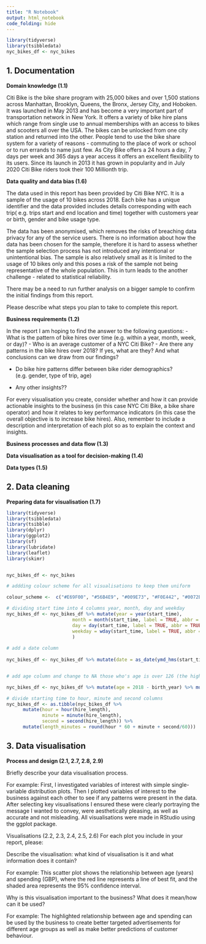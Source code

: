 ```yaml
---
title: "R Notebook"
output: html_notebook
code_folding: hide
---
```


```r
library(tidyverse)
library(tsibbledata)
nyc_bikes_df <- nyc_bikes
```
## 1. Documentation

**Domain knowledge (1.1)**

Citi Bike is the bike share program with 25,000 bikes and over 1,500 stations across Manhattan, Brooklyn, Queens, the Bronx, Jersey City, and Hoboken. It was launched in May 2013 and has become a very important part of transportation network in New York. It offers a variety of bike hire plans which range from single use to annual memberships with an access to bikes and scooters all over the USA. 
The bikes can be unlocked from one city station and returned into the other. People tend to use the bike share system for a variety of reasons - commuting to the place of work or school or to run errands to name just few.
As City Bike offers a 24 hours a day, 7 days per week and 365 days a year access it offers an excellent flexibility to its users. Since its launch in 2013 it has grown in popularity and in July 2020 Citi Bike riders took their 100 Millionth trip.

**Data quality and data bias (1.6)**

The data used in this report has been provided by Citi Bike NYC. It is a sample  of the usage of 10 bikes across 2018. Each bike has a unique identifier and the data provided includes details corresponding with each trip( e.g. trips start and end location and time) together with customers year or birth, gender and bike usage type. 

The data has been anonymised, which removes the risks of breaching data privacy for any of the service users. 
There is no information about how the data has been chosen for the sample, therefore it is hard to assess whether the sample selection process has not introduced any intentional or unintentional bias. The sample is also relatively small as it is limited to the usage of 10 bikes only and this poses a risk of the sample not being representative of the whole population. This in turn leads to the another challenge - related to statistical reliability.

There may be a need to run further analysis on a bigger sample to confirm the initial findings from this report.



Please describe what steps you plan to take to complete this report.

**Business requirements (1.2)**

In the report I am hoping to find the answer to the following questions:
- What is the pattern of bike hires over time (e.g. within a year, month, week, or day)?
- Who is an average customer of a NYC Citi Bike?
- Are there any patterns in the bike hires over 2018? If yes, what are they? And what conclusions can we draw from our findings?



- Do bike hire patterns differ between bike rider demographics? (e.g. gender, type of trip, age)

- Any other insights??

For every visualisation you create, consider whether and how it can provide actionable insights to the business (in this case NYC Citi Bike, a bike share operator) and how it relates to key performance indicators (in this case the overall objective is to increase bike hires). Also, remember to include a description and interpretation of each plot so as to explain the context and insights.


**Business processes and data flow (1.3)**


**Data visualisation as a tool for decision-making (1.4)**

**Data types (1.5)**


## 2. Data cleaning

**Preparing data for visualisation (1.7)**

```r
library(tidyverse)
library(tsibbledata)
library(tsibble)
library(dplyr)
library(ggplot2)
library(sf)
library(lubridate)
library(leaflet)
library(skimr)


nyc_bikes_df <- nyc_bikes

# addding colour scheme for all visualisations to keep them uniform

colour_scheme <-  c("#E69F00", "#56B4E9", "#009E73", "#F0E442", "#0072B2", "#D55E00", "#CC79A7")
```

```r
# dividing start time into 4 columns year, month, day and weekday 
nyc_bikes_df <- nyc_bikes_df %>% mutate(year = year(start_time),
                        month = month(start_time, label = TRUE, abbr = TRUE),
                        day = day(start_time, label = TRUE, abbr = TRUE),
                        weekday = wday(start_time, label = TRUE, abbr = FALSE)
                        )
                       
# add a date column  
 
nyc_bikes_df <- nyc_bikes_df %>% mutate(date = as_date(ymd_hms(start_time))) 


# add age column and change to NA those who's age is over 126 (the highest age recorded so far in history)

nyc_bikes_df <- nyc_bikes_df %>% mutate(age = 2018 - birth_year) %>% mutate(age = if_else(age > 126, NA, age))

# divide starting time to hour, minute and second columns
nyc_bikes_df <- as.tibble(nyc_bikes_df %>% 
      mutate(hour = hour(hire_length),
             minute = minute(hire_length), 
             second = second(hire_length)) %>% 
      mutate(length_minutes = round(hour * 60 + minute + second/60)))


```




## 3. Data visualisation

**Process and design (2.1, 2.7, 2.8, 2.9)**

Briefly describe your data visualisation process.

For example: First, I investigated variables of interest with simple single-variable distribution plots. Then I plotted variables of interest to the business against each other to see if any patterns were present in the data. After selecting key visualisations I ensured these were clearly portraying the message I wanted to convey, were aesthetically pleasing, as well as accurate and not misleading. All visualisations were made in RStudio using the ggplot package.

Visualisations (2.2, 2.3, 2.4, 2.5, 2.6)
For each plot you include in your report, please:

Describe the visualisation: what kind of visualisation is it and what information does it contain?

For example: This scatter plot shows the relationship between age (years) and spending (GBP), where the red line represents a line of best fit, and the shaded area represents the 95% confidence interval.

Why is this visualisation important to the business? What does it mean/how can it be used?

For example: The highlighted relationship between age and spending can be used by the business to create better targeted advertisements for different age groups as well as make better predictions of customer behaviour.